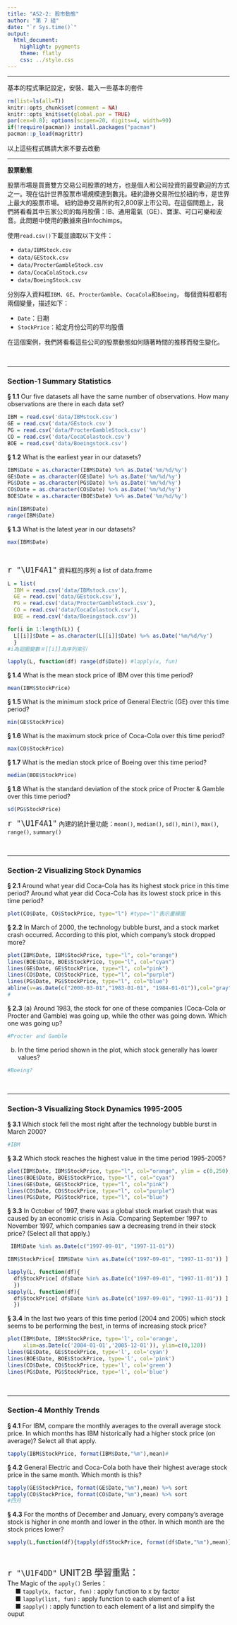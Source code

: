 ```yaml
---
title: "AS2-2: 股市動態"
author: "第 7 組"
date: "`r Sys.time()`"
output:
  html_document:
    highlight: pygments
    theme: flatly
    css: ../style.css
---
```


<hr>
基本的程式筆記設定，安裝、載入一些基本的套件
```r
rm(list=ls(all=T))
knitr::opts_chunk$set(comment = NA)
knitr::opts_knit$set(global.par = TRUE)
par(cex=0.8); options(scipen=20, digits=4, width=90)
if(!require(pacman)) install.packages("pacman")
pacman::p_load(magrittr)
```
以上這些程式碼請大家不要去改動<br>

- - -

**股票動態**

股票市場是買賣雙方交易公司股票的地方，也是個人和公司投資的最受歡迎的方式之一。現在估計世界股票市場規模達到數兆。紐約證券交易所位於紐約市，是世界上最大的股票市場。 紐約證券交易所約有2,800家上市公司。在這個問題上，我們將看看其中五家公司的每月股價：IB、通用電氣（GE）、寶潔、可口可樂和波音。此問題中使用的數據來自Infochimps。

使用`read.csv()`下載並讀取以下文件：

+ `data/IBMStock.csv`
+ `data/GEStock.csv`
+ `data/ProcterGambleStock.csv`
+ `data/CocaColaStock.csv`
+ `data/BoeingStock.csv` 

分別存入資料框`IBM`、`GE`、`ProcterGamble`、`CocaCola`和`Boeing`，
每個資料框都有兩個變量，描述如下：

+ `Date`：日期
+ `StockPrice`：給定月份公司的平均股價

在這個案例，我們將看看這些公司的股票動態如何隨著時間的推移而發生變化。

<br><hr>

###  Section-1 Summary Statistics

__§ 1.1__ Our five datasets all have the same number of observations. How many observations are there in each data set?
```r
IBM = read.csv('data/IBMstock.csv')
GE = read.csv('data/GEstock.csv')
PG = read.csv('data/ProcterGambleStock.csv')
CO = read.csv('data/CocaColastock.csv')
BOE = read.csv('data/Boeingstock.csv')
```


__§ 1.2__ What is the earliest year in our datasets?
```r

IBM$Date = as.character(IBM$Date) %>% as.Date('%m/%d/%y')
GE$Date = as.character(GE$Date) %>% as.Date('%m/%d/%y')
PG$Date = as.character(PG$Date) %>% as.Date('%m/%d/%y')
CO$Date = as.character(CO$Date) %>% as.Date('%m/%d/%y')
BOE$Date = as.character(BOE$Date) %>% as.Date('%m/%d/%y')

min(IBM$Date)
range(IBM$Date)
```

__§ 1.3__ What is the latest year in our datasets?
```r
max(IBM$Date)
```
<br>

<span style="font-size:20px">`r "\U1F4A1"`</span>
資料框的序列 a list of data.frame
```r
L = list(
  IBM = read.csv('data/IBMstock.csv'),
  GE = read.csv('data/GEstock.csv'),
  PG = read.csv('data/ProcterGambleStock.csv'),
  CO = read.csv('data/CocaColastock.csv'),
  BOE = read.csv('data/Boeingstock.csv'))

```

```r
for(i in 1:length(L)) {
  L[[i]]$Date = as.character(L[[i]]$Date) %>% as.Date('%m/%d/%y')
  }
#i為迴圈變數＃[[i]]為序列索引
```

```r
lapply(L, function(df) range(df$Date)) #lapply(x, fun)
```

__§ 1.4__ What is the mean stock price of IBM over this time period?
```r
mean(IBM$StockPrice)
```

__§ 1.5__ What is the minimum stock price of General Electric (GE) over this time period?
```r
min(GE$StockPrice)
```

__§ 1.6__ What is the maximum stock price of Coca-Cola over this time period?
```r
max(CO$StockPrice)
```

__§ 1.7__ What is the median stock price of Boeing over this time period?
```r
median(BOE$StockPrice)
```

__§ 1.8__ What is the standard deviation of the stock price of Procter & Gamble over this time period?
```r
sd(PG$StockPrice)
```

<span style="font-size:20px">`r "\U1F4A1"`</span>
內建的統計量功能：`mean()`, `median()`, `sd()`, `min()`, `max()`, `range()`, `summary()`

<br><hr>

###  Section-2 Visualizing Stock Dynamics

__§ 2.1__ Around what year did Coca-Cola has its highest stock price in this time period? Around what year did Coca-Cola has its lowest stock price in this time period?
```r
plot(CO$Date, CO$StockPrice, type="l") #type="l"表示畫線圖
```


__§ 2.2__ In March of 2000, the technology bubble burst, and a stock market crash occurred. According to this plot, which company's stock dropped more?
```r
plot(IBM$Date, IBM$StockPrice, type="l", col="orange")
lines(BOE$Date, BOE$StockPrice, type="l", col="cyan")
lines(GE$Date, GE$StockPrice, type="l", col="pink")
lines(CO$Date, CO$StockPrice, type="l", col="purple")
lines(PG$Date, PG$StockPrice, type="l", col="blue")
abline(v=as.Date(c("2000-03-01","1983-01-01", "1984-01-01")),col="gray",lty=3)
#
```

__§ 2.3__ (a) Around 1983, the stock for one of these companies (Coca-Cola or Procter and Gamble) was going up, while the other was going down. Which one was going up? 
```r
#Procter and Gamble
```

(b) In the time period shown in the plot, which stock generally has lower values?
```r
#Boeing?
```


<br><hr>

###  Section-3 Visualizing Stock Dynamics 1995-2005

__§ 3.1__ Which stock fell the most right after the technology bubble burst in March 2000?
```r
#IBM
```

__§ 3.2__ Which stock reaches the highest value in the time period 1995-2005?
```r
plot(IBM$Date, IBM$StockPrice, type="l", col="orange", ylim = c(0,250),xlim =as.Date(c("1995-01-01","2005-12-01")))
lines(BOE$Date, BOE$StockPrice, type="l", col="cyan")
lines(GE$Date, GE$StockPrice, type="l", col="pink")
lines(CO$Date, CO$StockPrice, type="l", col="purple")
lines(PG$Date, PG$StockPrice, type="l", col="blue")
```

__§ 3.3__ In October of 1997, there was a global stock market crash that was caused by an economic crisis in Asia. Comparing September 1997 to November 1997, which companies saw a decreasing trend in their stock price? (Select all that apply.)
```r
 IBM$Date %in% as.Date(c("1997-09-01", "1997-11-01"))

IBM$StockPrice[ IBM$Date %in% as.Date(c("1997-09-01", "1997-11-01")) ]
```

```r
lapply(L, function(df){
  df$StockPrice[ df$Date %in% as.Date(c("1997-09-01", "1997-11-01")) ]
  })
sapply(L, function(df){
  df$StockPrice[ df$Date %in% as.Date(c("1997-09-01", "1997-11-01")) ]
  })
```

__§ 3.4__ In the last two years of this time period (2004 and 2005) which stock seems to be performing the best, in terms of increasing stock price?
```r
plot(IBM$Date, IBM$StockPrice, type='l', col='orange', 
     xlim=as.Date(c('2004-01-01','2005-12-01')), ylim=c(0,120))
lines(GE$Date, GE$StockPrice, type='l', col='cyan')
lines(BOE$Date, BOE$StockPrice, type='l', col='pink')
lines(CO$Date, CO$StockPrice, type='l', col='green')
lines(PG$Date, PG$StockPrice, type='l', col='blue')
```

<br><hr>


###  Section-4 Monthly Trends

__§ 4.1__ For IBM, compare the monthly averages to the overall average stock price. In which months has IBM historically had a higher stock price (on average)? Select all that apply.
```r
tapply(IBM$StockPrice, format(IBM$Date,"%m"),mean)#
```

__§ 4.2__ General Electric and Coca-Cola both have their highest average stock price in the same month. Which month is this?
```r
tapply(GE$StockPrice, format(GE$Date,"%m"),mean) %>% sort
tapply(CO$StockPrice, format(CO$Date,"%m"),mean) %>% sort 
#四月
```

__§ 4.3__ For the months of December and January, every company's average stock is higher in one month and lower in the other. In which month are the stock prices lower?

```r
sapply(L,function(df){tapply(df$StockPrice, format(df$Date,"%m"),mean)})
```
<br>
<p class="wwl">
<span style="font-size:20px">`r "\U1F4DD"` UNIT2B 學習重點：</span><br>
The Magic of the `apply()` Series：<br>
&emsp; ■ `tapply(x, factor, fun)` : apply function to x by factor<br>
&emsp; ■ `lapply(list, fun)` : apply function to each element of a list<br>
&emsp; ■ `sapply()` : apply function to each element of a list and simplify the ouput<br>
</p class="wwl">
<br><br><br>
